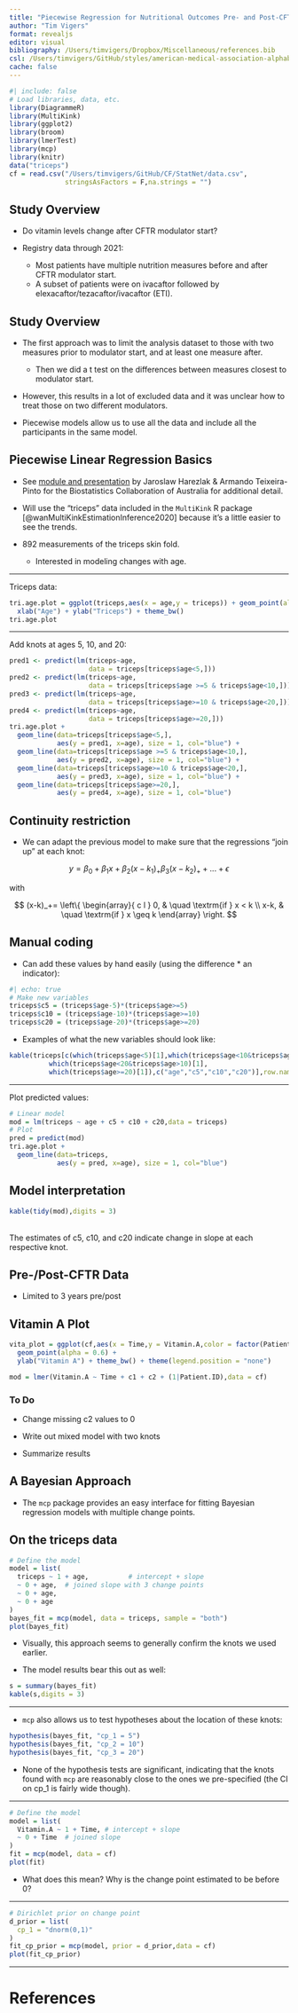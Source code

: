```yaml
---
title: "Piecewise Regression for Nutritional Outcomes Pre- and Post-CFTR Modulator"
author: "Tim Vigers"
format: revealjs
editor: visual
bibliography: /Users/timvigers/Dropbox/Miscellaneous/references.bib
csl: /Users/timvigers/GitHub/styles/american-medical-association-alphabetical.csl
cache: false
---
```


```r
#| include: false
# Load libraries, data, etc.
library(DiagrammeR)
library(MultiKink)
library(ggplot2)
library(broom)
library(lmerTest)
library(mcp)
library(knitr)
data("triceps")
cf = read.csv("/Users/timvigers/GitHub/CF/StatNet/data.csv",
              stringsAsFactors = F,na.strings = "")
```

## Study Overview

-   Do vitamin levels change after CFTR modulator start?

-   Registry data through 2021:

    -   Most patients have multiple nutrition measures before and after CFTR modulator start.
    -   A subset of patients were on ivacaftor followed by elexacaftor/tezacaftor/ivacaftor (ETI).

## Study Overview

-   The first approach was to limit the analysis dataset to those with two measures prior to modulator start, and at least one measure after.

    -   Then we did a t test on the differences between measures closest to modulator start.

-   However, this results in a lot of excluded data and it was unclear how to treat those on two different modulators.

-   Piecewise models allow us to use all the data and include all the participants in the same model.

## Piecewise Linear Regression Basics

-   See [module and presentation](https://bookdown.org/tpinto_home/Beyond-Linearity) by Jaroslaw Harezlak & Armando Teixeira-Pinto for the Biostatistics Collaboration of Australia for additional detail.

-   Will use the "triceps" data included in the `MultiKink` R package [@wanMultiKinkEstimationInference2020] because it's a little easier to see the trends.

-   892 measurements of the triceps skin fold.

    -   Interested in modeling changes with age.

------------------------------------------------------------------------

Triceps data:

```r
tri.age.plot = ggplot(triceps,aes(x = age,y = triceps)) + geom_point(alpha = 0.6) +
  xlab("Age") + ylab("Triceps") + theme_bw()
tri.age.plot
```

------------------------------------------------------------------------

Add knots at ages 5, 10, and 20:

```r
pred1 <- predict(lm(triceps~age, 
                    data = triceps[triceps$age<5,]))
pred2 <- predict(lm(triceps~age, 
                    data = triceps[triceps$age >=5 & triceps$age<10,]))
pred3 <- predict(lm(triceps~age, 
                    data = triceps[triceps$age>=10 & triceps$age<20,]))
pred4 <- predict(lm(triceps~age, 
                    data = triceps[triceps$age>=20,]))
tri.age.plot + 
  geom_line(data=triceps[triceps$age<5,], 
            aes(y = pred1, x=age), size = 1, col="blue") +
  geom_line(data=triceps[triceps$age >=5 & triceps$age<10,], 
            aes(y = pred2, x=age), size = 1, col="blue") +
  geom_line(data=triceps[triceps$age>=10 & triceps$age<20,], 
            aes(y = pred3, x=age), size = 1, col="blue") +
  geom_line(data=triceps[triceps$age>=20,], 
            aes(y = pred4, x=age), size = 1, col="blue") 
```

## Continuity restriction

-   We can adapt the previous model to make sure that the regressions "join up" at each knot:

$$
y = \beta_0 + \beta_1 x+\beta_2(x-k_1)_+\beta_3(x-k_2)_+ +...+ \epsilon
$$

with

$$
(x-k)_+=
\left\{ 
  \begin{array}{ c l }
    0, & \quad \textrm{if } x < k \\
    x-k,                 & \quad \textrm{if } x \geq k 
  \end{array}
\right.
$$

## Manual coding

-   Can add these values by hand easily (using the difference \* an indicator):

```r
#| echo: true
# Make new variables
triceps$c5 = (triceps$age-5)*(triceps$age>=5)
triceps$c10 = (triceps$age-10)*(triceps$age>=10)
triceps$c20 = (triceps$age-20)*(triceps$age>=20)
```

-   Examples of what the new variables should look like:

```r
kable(triceps[c(which(triceps$age<5)[1],which(triceps$age<10&triceps$age>5)[1],
          which(triceps$age<20&triceps$age>10)[1],
          which(triceps$age>=20)[1]),c("age","c5","c10","c20")],row.names = F)
```

------------------------------------------------------------------------

Plot predicted values:

```r
# Linear model
mod = lm(triceps ~ age + c5 + c10 + c20,data = triceps)
# Plot
pred = predict(mod)
tri.age.plot +
  geom_line(data=triceps, 
            aes(y = pred, x=age), size = 1, col="blue") 
```

## Model interpretation

```r
kable(tidy(mod),digits = 3)
```

\
The estimates of c5, c10, and c20 indicate change in slope at each respective knot.

## Pre-/Post-CFTR Data

-   Limited to 3 years pre/post

## Vitamin A Plot

```r
vita_plot = ggplot(cf,aes(x = Time,y = Vitamin.A,color = factor(Patient.ID))) + 
  geom_point(alpha = 0.6) +
  ylab("Vitamin A") + theme_bw() + theme(legend.position = "none")
```

```r
mod = lmer(Vitamin.A ~ Time + c1 + c2 + (1|Patient.ID),data = cf)
```

### To Do

-   Change missing c2 values to 0

-   Write out mixed model with two knots

-   Summarize results

## A Bayesian Approach

-   The `mcp` package provides an easy interface for fitting Bayesian regression models with multiple change points.

## On the triceps data

```r
# Define the model
model = list(
  triceps ~ 1 + age,          # intercept + slope
  ~ 0 + age,  # joined slope with 3 change points
  ~ 0 + age,
  ~ 0 + age
)
bayes_fit = mcp(model, data = triceps, sample = "both")
plot(bayes_fit)
```

-   Visually, this approach seems to generally confirm the knots we used earlier.

-   The model results bear this out as well:

```r
s = summary(bayes_fit)
kable(s,digits = 3)
```

---

-   `mcp` also allows us to test hypotheses about the location of these knots:

```r
hypothesis(bayes_fit, "cp_1 = 5")
hypothesis(bayes_fit, "cp_2 = 10")
hypothesis(bayes_fit, "cp_3 = 20")
```

- None of the hypothesis tests are significant, indicating that the knots found with `mcp` are reasonably close to the ones we pre-specified (the CI on cp_1 is fairly wide though).

---

```r
# Define the model
model = list(
  Vitamin.A ~ 1 + Time, # intercept + slope
  ~ 0 + Time  # joined slope
)
fit = mcp(model, data = cf)
plot(fit)
```

-   What does this mean? Why is the change point estimated to be before 0?

---

```r
# Dirichlet prior on change point
d_prior = list(
  cp_1 = "dnorm(0,1)"
)
fit_cp_prior = mcp(model, prior = d_prior,data = cf)
plot(fit_cp_prior)
```

---

# References
